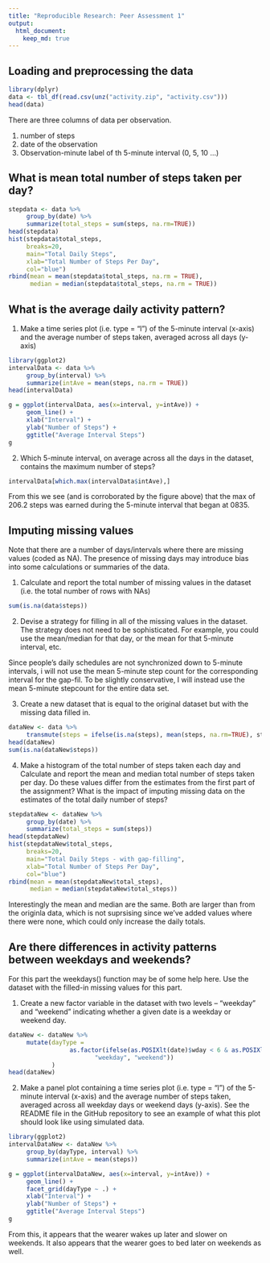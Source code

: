 ```yaml
---
title: "Reproducible Research: Peer Assessment 1"
output: 
  html_document:
    keep_md: true
---
```



## Loading and preprocessing the data
```r
library(dplyr)
data <- tbl_df(read.csv(unz("activity.zip", "activity.csv")))
head(data)

```
There are three columns of data per observation. 

1. number of steps  
1. date of the observation  
1. Observation-minute label of th 5-minute interval (0, 5, 10 ...)

## What is mean total number of steps taken per day?
```r
stepdata <- data %>% 
     group_by(date) %>% 
     summarize(total_steps = sum(steps, na.rm=TRUE))
head(stepdata)
hist(stepdata$total_steps, 
     breaks=20, 
     main="Total Daily Steps", 
     xlab="Total Number of Steps Per Day",
     col="blue")
rbind(mean = mean(stepdata$total_steps, na.rm = TRUE), 
      median = median(stepdata$total_steps, na.rm = TRUE))
```



## What is the average daily activity pattern?
1. Make a time series plot (i.e. type = "l") of the 5-minute interval (x-axis) and the average number of steps taken, averaged across all days (y-axis)
```r
library(ggplot2)
intervalData <- data %>%
     group_by(interval) %>%
     summarize(intAve = mean(steps, na.rm = TRUE))
head(intervalData)

g = ggplot(intervalData, aes(x=interval, y=intAve)) +
     geom_line() +
     xlab("Interval") + 
     ylab("Number of Steps") +
     ggtitle("Average Interval Steps")
g

```

2. Which 5-minute interval, on average across all the days in the dataset, contains the maximum number of steps?
```r
intervalData[which.max(intervalData$intAve),]
```
From this we see (and is corroborated by the figure above) that the max of 206.2 steps was earned
during the 5-minute interval that began at 0835.



## Imputing missing values

Note that there are a number of days/intervals where there are missing values (coded as NA). The presence of missing days may introduce bias into some calculations or summaries of the data.

1. Calculate and report the total number of missing values in the dataset (i.e. the total number of rows with NAs)
```r
sum(is.na(data$steps))
```

2. Devise a strategy for filling in all of the missing values in the dataset. The strategy does not need to be sophisticated. For example, you could use the mean/median for that day, or the mean for that 5-minute interval, etc.

Since people's daily schedules are not synchronized down to 5-minute intervals, i will not use
the mean 5-minute step count for the corresponding interval for the gap-fil. To be slightly conservative, I will instead use the mean 5-minute stepcount for the entire data set. 

3. Create a new dataset that is equal to the original dataset but with the missing data filled in.
```r
dataNew <- data %>% 
     transmute(steps = ifelse(is.na(steps), mean(steps, na.rm=TRUE), steps), date, interval)
head(dataNew)
sum(is.na(dataNew$steps))
```

4. Make a histogram of the total number of steps taken each day and Calculate and report the mean and median total number of steps taken per day. Do these values differ from the estimates from the first part of the assignment? What is the impact of imputing missing data on the estimates of the total daily number of steps?
```r
stepdataNew <- dataNew %>% 
     group_by(date) %>% 
     summarize(total_steps = sum(steps))
head(stepdataNew)
hist(stepdataNew$total_steps, 
     breaks=20, 
     main="Total Daily Steps - with gap-filling", 
     xlab="Total Number of Steps Per Day",
     col="blue")
rbind(mean = mean(stepdataNew$total_steps), 
      median = median(stepdataNew$total_steps))
```
Interestingly the mean and median are the same. Both are larger than from the originla data, which is not suprsising since we've added values where there were none, which could only increase the daily totals.

## Are there differences in activity patterns between weekdays and weekends?
For this part the weekdays() function may be of some help here. Use the dataset with the filled-in missing values for this part.

1. Create a new factor variable in the dataset with two levels – “weekday” and “weekend” indicating whether a given date is a weekday or weekend day.
```r
dataNew <- dataNew %>% 
     mutate(dayType = 
                 as.factor(ifelse(as.POSIXlt(date)$wday < 6 & as.POSIXlt(date)$wday > 0, 
                        "weekday", "weekend"))
            )
head(dataNew)
```

2. Make a panel plot containing a time series plot (i.e. type = "l") of the 5-minute interval (x-axis) and the average number of steps taken, averaged across all weekday days or weekend days (y-axis). See the README file in the GitHub repository to see an example of what this plot should look like using simulated data.

```r
library(ggplot2)
intervalDataNew <- dataNew %>%
     group_by(dayType, interval) %>%
     summarize(intAve = mean(steps))

g = ggplot(intervalDataNew, aes(x=interval, y=intAve)) +
     geom_line() +
     facet_grid(dayType ~ .) +
     xlab("Interval") + 
     ylab("Number of Steps") +
     ggtitle("Average Interval Steps")
g

```

From this, it appears that the wearer wakes up later and slower on weekends. It also appears that the wearer goes to bed later on weekends as well. 